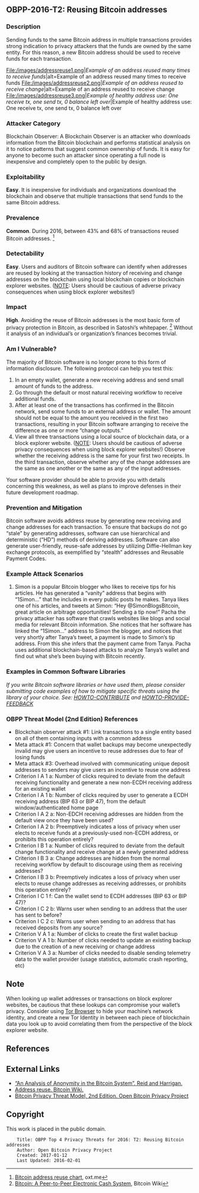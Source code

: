 == OBPP-2016-T2: Reusing Bitcoin addresses ==

=== Description ===

Sending funds to the same Bitcoin address in multiple transactions provides strong indication to privacy attackers that the funds are owned by the same entity. For this reason, a new Bitcoin address should be used to receive funds for each transaction.

<gallery>
File:/images/addressreuse1.png|''Example of an address reused many times to receive funds''|alt=Example of an address reused many times to receive funds
File:/images/addressreuse2.png|''Example of an address reused to receive change''|alt=Example of an address reused to receive change
File:/images/addressreuse3.png|''Example of healthy address use: One receive tx, one send tx, 0 balance left over''|Example of healthy address use: One receive tx, one send tx, 0 balance left over
</gallery>

=== Attacker Category ===

Blockchain Observer: A Blockchain Observer is an attacker who downloads information from the Bitcoin blockchain and performs statistical analysis on it to notice patterns that suggest common ownership of funds. It is easy for anyone to become such an attacker since operating a full node is inexpensive and completely open to the public by design.

=== Exploitability ===

'''Easy'''. It is inexpensive for individuals and organizations download the blockchain and observe that multiple transactions that send funds to the same Bitcoin address.

=== Prevalence ===

'''Common'''. During 2016, between 43% and 68% of transactions reused Bitcoin addresses. <ref>[https://oxt.me/charts Bitcoin address reuse chart], oxt.me</ref>

=== Detectability ===

'''Easy'''. Users and auditors of Bitcoin software can identify when addresses are reused by looking at the transaction history of receiving and change addresses on the blockchain using local blockchain copies or blockchain explorer websites. ([[#Note|NOTE]]: Users should be cautious of adverse privacy consequences when using block explorer websites!)

=== Impact ===

'''High'''. Avoiding the reuse of Bitcoin addresses is the most basic form of privacy protection in Bitcoin, as described in Satoshi’s whitepaper. <ref>[https://en.bitcoin.it/wiki/Bitcoin_whitepaper Bitcoin: A Peer-to-Peer Electronic Cash System], Bitcoin Wiki</ref> Without it analysis of an individual’s or organization’s finances becomes trivial.

=== Am I Vulnerable? ===

The majority of Bitcoin software is no longer prone to this form of information disclosure. The following protocol can help you test this:

# In an empty wallet, generate a new receiving address and send small amount of funds to the address.
# Go through the default or most natural receiving workflow to receive additional funds.
# After at least one of the transactions has confirmed in the Bitcoin network, send some funds to an external address or wallet. The amount should not be equal to the amount you received in the first two transactions, resulting in your Bitcoin software arranging to receive the difference as one or more “change outputs.”
# View all three transactions using a local source of blockchain data, or a block explorer website. ([[#Note|NOTE]]: Users should be cautious of adverse privacy consequences when using block explorer websites!) Observe whether the receiving address is the same for your first two receipts. In the third transaction, observe whether any of the change addresses are the same as one another or the same as any of the input addresses.

Your software provider should be able to provide you with details concerning this weakness, as well as plans to improve defenses in their future development roadmap.

=== Prevention and Mitigation ===

Bitcoin software avoids address reuse by generating new receiving and change addresses for each transaction. To ensure that backups do not go “stale” by generating addresses, software can use hierarchical and deterministic (“HD”) methods of deriving addresses. Software can also generate user-friendly, reuse-safe addresses by utilizing Diffie-Hellman key exchange protocols, as exemplified by “stealth” addresses and Reusable Payment Codes.

=== Example Attack Scenarios ===

# Simon is a popular Bitcoin blogger who likes to receive tips for his articles. He has generated a “vanity” address that begins with “1Simon...” that he includes in every public posts he makes. Tanya likes one of his articles, and tweets at Simon: “Hey @SimonBlogsBitcoin, great article on arbitrage opportunities! Sending a tip now!” Pacha the privacy attacker has software that crawls websites like blogs and social media for relevant Bitcoin information. She notices that her software has linked the “1Simon...” address to Simon the blogger, and notices that very shortly after Tanya’s tweet, a payment is made to Simon’s tip address. From this she infers that the payment came from Tanya. Pacha uses additional blockchain-based attacks to analyze Tanya’s wallet and find out what she’s been buying with Bitcoin recently.

=== Examples in Common Software Libraries ===

''If you write Bitcoin software libraries or have used them, please consider submitting code examples of how to mitigate specific threats using the library of your choice. See: [https://github.com/OpenBitcoinPrivacyProject/top-threats/master/HOWTO-CONTRIBUTE.md HOWTO-CONTRIBUTE] and [https://github.com/OpenBitcoinPrivacyProject/top-threats/master/HOWTO-PROVIDE-FEEDBACK.md HOWTO-PROVIDE-FEEDBACK]''

=== OBPP Threat Model (2nd Edition) References ===

* Blockchain observer attack #1: Link transactions to a single entity based on all of them containing inputs with a common address
* Meta attack #1: Concern that wallet backups may become unexpectedly invalid may give users an incentive to reuse addresses due to fear of losing funds
* Meta attack #3: Overhead involved with communicating unique deposit addresses to senders may give users an incentive to reuse one address
* Criterion I A 1 a: Number of clicks required to deviate from the default receiving functionality and generate a new non-ECDH receiving address for an existing wallet
* Criterion I A 1 b: Number of clicks required by user to generate a ECDH receiving address (BIP 63 or BIP 47), from the default window/authenticated home page
* Criterion I A 2 a: Non-EDCH receiving addresses are hidden from the default view once they have been used?
* Criterion I A 2 b: Preemptively indicates a loss of privacy when user elects to receive funds at a previously-used non-ECDH address, or prohibits this operation entirely?
* Criterion I B 1 a: Number of clicks required to deviate from the default change functionality and receive change at a newly generated address
* Criterion I B 3 a: Change addresses are hidden from the normal receiving workflow by default to discourage using them as receiving addresses?
* Criterion I B 3 b: Preemptively indicates a loss of privacy when user elects to reuse change addresses as receiving addresses, or prohibits this operation entirely?
* Criterion I C 1 f: Can the wallet send to ECDH addresses (BIP 63 or BIP 47)?
* Criterion I C 2 b: Warns user when sending to an address that the user has sent to before?
* Criterion I C 2 c: Warns user when sending to an address that has received deposits from any source?
* Criterion V A 1 a: Number of clicks to create the first wallet backup
* Criterion V A 1 b: Number of clicks needed to update an existing backup due to the creation of a new receiving or change address
* Criterion V A 3 a: Number of clicks needed to disable sending telemetry data to the wallet provider (usage statistics, automatic crash reporting, etc)

== Note ==

When looking up wallet addresses or transactions on block explorer websites, be cautious that these lookups can compromise your wallet’s privacy. Consider using [https://www.torproject.org/projects/torbrowser.html Tor Browser] to hide your machine’s network identity, and create a new Tor Identity in between each piece of blockchain data you look up to avoid correlating them from the perspective of the block explorer website.

== References ==

<references />

== External Links ==

* [https://arxiv.org/pdf/1107.4524v2.pdf “An Analysis of Anonymity in the Bitcoin System”. Reid and Harrigan.]
* [https://en.bitcoin.it/wiki/Address_reuse Address reuse. Bitcoin Wiki.]
* [https://github.com/OpenBitcoinPrivacyProject/wallet-ratings/blob/master/report-02/ Bitcoin Privacy Threat Model, 2nd Edition. Open Bitcoin Privacy Project]

== Copyright ==

This work is placed in the public domain.

<pre>
    Title: OBPP Top 4 Privacy Threats for 2016: T2: Reusing Bitcoin addresses
    Author: Open Bitcoin Privacy Project
    Created: 2017-01-12
    Last Updated: 2016-02-01
</pre>
